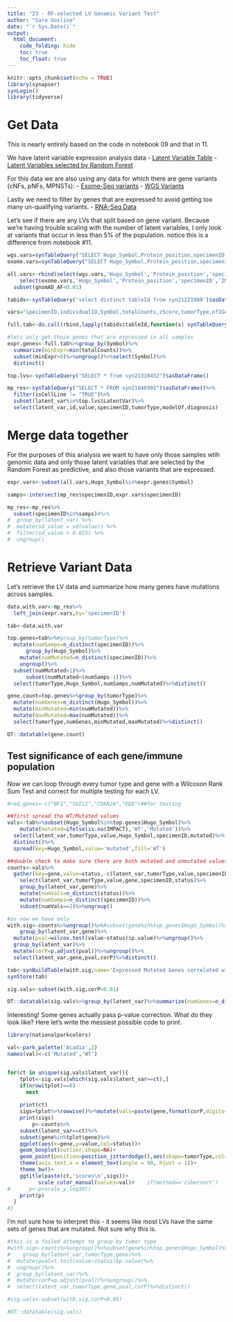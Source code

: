 ```yaml
---
title: "23 - RF-selected LV Genomic Variant Test"
author: "Sara Gosline"
date: "`r Sys.Date()`"
output:
  html_document:
    code_folding: hide
    toc: true
    toc_float: true
---
```



```r
knitr::opts_chunk$set(echo = TRUE)
library(synapser)
synLogin()
library(tidyverse)
```

# Get Data

This is nearly entirely based on the code in notebook 09 and that in 11. 

We have latent variable expression analysis data
- [Latent Variable Table](https://www.synapse.org/#!Synapse:syn21046991/tables/)
- [Latent Variables selected by Random Forest](https://www.synapse.org/#!Synapse:syn21318452/tables/)

For this data we are also using any data for which there are gene variants (cNFs, pNFs, MPNSTs):
- [Exome-Seq variants](https://www.synapse.org/#!Synapse:syn20554939/tables/)
- [WGS Variants](https://www.synapse.org/#!Synapse:syn20551862/tables/) 
 
Lastly we need to filter by genes that are expressed to avoid getting too many un-qualifying variants.
- [RNA-Seq Data](https://www.synapse.org/#!Synapse:syn21221980/tables/)
 
Let's see if there are any LVs that split based on gene variant. Because we're having trouble scaling with the number of latent variables, I only look at variants that occur in less than 5% of the population. notice this is a difference from notebook #11.

```r
wgs.vars=synTableQuery("SELECT Hugo_Symbol,Protein_position,specimenID,IMPACT,FILTER,ExAC_AF,gnomAD_AF FROM syn20551862")$asDataFrame()
exome.vars=synTableQuery("SELECT Hugo_Symbol,Protein_position,specimenID,IMPACT,FILTER,ExAC_AF,gnomAD_AF FROM syn20554939")$asDataFrame()

all.vars<-rbind(select(wgs.vars,'Hugo_Symbol','Protein_position','specimenID','IMPACT','gnomAD_AF'),
    select(exome.vars,'Hugo_Symbol','Protein_position','specimenID','IMPACT','gnomAD_AF'))%>%
  subset(gnomAD_AF<0.01)

tabids<-synTableQuery('select distinct tableId from syn21221980')$asDataFrame()

vars="specimenID,individualID,Symbol,totalCounts,zScore,tumorType,nf1Genotype,sex"

full.tab<-do.call(rbind,lapply(tabids$tableId,function(x) synTableQuery(paste('select',vars,'from',x))$asDataFrame()))

#lets only get those genes that are expressed in all samples
expr.genes<-full.tab%>%group_by(Symbol)%>%
  summarize(minExpr=min(totalCounts))%>%
  subset(minExpr>0)%>%ungroup()%>%select(Symbol)%>%
  distinct()

top.lvs<-synTableQuery("SELECT * from syn21318452")$asDataFrame()

mp_res<-synTableQuery("SELECT * FROM syn21046991")$asDataFrame()%>%
  filter(isCellLine != "TRUE")%>%
  subset(latent_var%in%top.lvs$LatentVar)%>%
  select(latent_var,id,value,specimenID,tumorType,modelOf,diagnosis)

```

# Merge data together
For the purposes of this analysis we want to have only those samples wtih genomic data and only those latent variables that are selected by the Random Forest as predictive, and also those variants that are expressed.

```r

expr.vars<-subset(all.vars,Hugo_Symbol%in%expr.genes$Symbol)

samps<-intersect(mp_res$specimenID,expr.vars$specimenID)

mp_res<-mp_res%>%
  subset(specimenID%in%samps)#%>%
#  group_by(latent_var) %>%
#  mutate(sd_value = sd(value)) %>%
#  filter(sd_value > 0.025) %>%
#  ungroup()

```


# Retrieve Variant Data

Let's retrieve the LV data and summarize how many genes have mutations across samples.

```r
data.with.var<-mp_res%>%
  left_join(expr.vars,by='specimenID')

tab<-data.with.var

top.genes=tab%>%#group_by(tumorType)%>%
  mutate(numSamps=n_distinct(specimenID))%>%
      group_by(Hugo_Symbol)%>%
    mutate(numMutated=n_distinct(specimenID))%>%
    ungroup()%>%
  subset(numMutated>1)%>%
      subset(numMutated<(numSamps-1))%>%
  select(tumorType,Hugo_Symbol,numSamps,numMutated)%>%distinct()

gene.count=top.genes%>%group_by(tumorType)%>%
  mutate(numGenes=n_distinct(Hugo_Symbol))%>%
  mutate(minMutated=min(numMutated))%>%
  mutate(maxMutated=max(numMutated))%>%
  select(tumorType,numGenes,minMutated,maxMutated)%>%distinct()

DT::datatable(gene.count)

```
## Test significance of each gene/immune population

Now we can loop through every tumor type and gene with a Wilcoxon Rank Sum Test and correct for multiple testing for each LV.

```r
#red.genes<-c("NF1","SUZ12","CDKN2A","EED")##for testing

##first spread the WT/Mutated values
vals<-tab%>%subset(Hugo_Symbol%in%top.genes$Hugo_Symbol)%>%
    mutate(mutated=ifelse(is.na(IMPACT),'WT','Mutated'))%>%
  select(latent_var,tumorType,value,Hugo_Symbol,specimenID,mutated)%>%
  distinct()%>%
  spread(key=Hugo_Symbol,value='mutated',fill='WT')

##double check to make sure there are both mutated and unmutated values
counts<-vals%>%
  gather(key=gene,value=status,-c(latent_var,tumorType,value,specimenID))%>% 
    select(latent_var,tumorType,value,gene,specimenID,status)%>%
    group_by(latent_var,gene)%>%
    mutate(numVals=n_distinct(status))%>%
    mutate(numSamps=n_distinct(specimenID))%>%
    subset(numVals==2)%>%ungroup()

#so now we have only 
with.sig<-counts%>%ungroup()%>%#subset(gene%in%top.genes$Hugo_Symbol)%>%
    group_by(latent_var,gene)%>%
  mutate(pval=wilcox.test(value~status)$p.value)%>%ungroup()%>%
  group_by(latent_var)%>%
  mutate(corP=p.adjust(pval))%>%ungroup()%>%
  select(latent_var,gene,pval,corP)%>%distinct()

tab<-synBuildTable(with.sig,name='Expressed Mutated Genes correlated with LVs',parent='syn21046734')
synStore(tab)

sig.vals<-subset(with.sig,corP<0.01)

DT::datatable(sig.vals%>%group_by(latent_var)%>%summarize(numGenes=n_distinct(gene)))

```

Interesting! Some genes actually pass p-value correction. What do they look like? Here let's write the messiest possible code to print.

```r

library(nationalparkcolors)

val<-park_palette('Acadia',2)
names(val)<-c('Mutated','WT')


for(ct in unique(sig.vals$latent_var)){
    tplot<-sig.vals[which(sig.vals$latent_var==ct),]
    if(nrow(tplot)==0)
      next
    
    print(ct)
    sigs=tplot%>%rowwise()%>%mutate(vals=paste(gene,format(corP,digits=3),sep=':'))%>%select(vals)%>%unlist()%>%paste(collapse=',')
    print(sigs)
        p<-counts%>%
    subset(latent_var==ct)%>%
    subset(gene%in%tplot$gene)%>%
    ggplot(aes(x=gene,y=value,col=status))+
    geom_boxplot(outlier.shape=NA)+
    geom_point(position=position_jitterdodge(),aes(shape=tumorType,col=status,group=status))+
    theme(axis.text.x = element_text(angle = 90, hjust = 1))+
    theme_bw()+
    ggtitle(paste(ct,'scores\n',sigs))+
          scale_color_manual(values=val)#    if(method=='cibersort')
#      p<-p+scale_y_log10()
    print(p)
  }
#}


```


I'm not sure how to interpret this - it seems like most LVs have the same sets of genes that are mutated. Not sure why this is.


```r

#this is a failed attempt to group by tumor type
#with.sig<-counts%>%ungroup()%>%subset(gene%in%top.genes$Hugo_Symbol)%>%
#    group_by(latent_var,tumorType,gene)%>%
#  mutate(pval=t.test(value~status)$p.value)%>%
#  ungroup()%>%
#  group_by(latent_var)%>%
#  mutate(corP=p.adjust(pval))%>%ungroup()%>%
#  select(latent_var,tumorType,gene,pval,corP)%>%distinct()

#sig.vals<-subset(with.sig,corP<0.05)

#DT::datatable(sig.vals)
```
